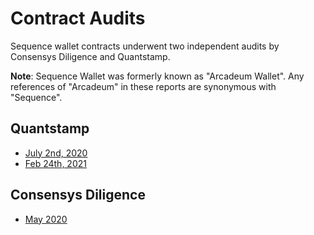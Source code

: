 # Contract Audits
Sequence wallet contracts underwent two independent audits by Consensys Diligence and Quantstamp. 

**Note**: Sequence Wallet was formerly known as "Arcadeum Wallet". Any references of "Arcadeum" in these reports are synonymous with "Sequence".

## Quantstamp
- [July 2nd, 2020](https://github.com/0xsequence/wallet-contracts/blob/master/audits/Quantstamp_Arcadeum_Report_Final.pdf)
- [Feb 24th, 2021](https://github.com/0xsequence/wallet-contracts/blob/master/audits/sequence_quantstamp_audit_feb_2021.pdf)

## Consensys Diligence
- [May 2020](https://consensys.net/diligence/audits/private/cnhjwtpa-horizon-wallet/)
